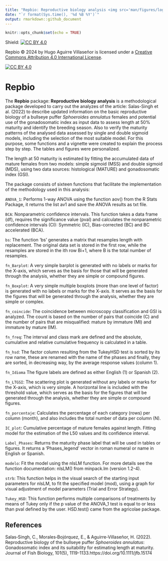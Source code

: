 ---
title: "Repbio: Reproductive biology analysis <img src='man/figures/logo.png' align='right' height='20%' width='20%'/>"
date: "`r format(Sys.time(), '%d %B %Y')`"
output: rmarkdown::github_document
---

```{r setup, include=FALSE}
knitr::opts_chunk$set(echo = TRUE)
```

<!-- README.md is generated from README.Rmd. Please edit that file -->

Shield: [![CC BY 4.0][cc-by-shield]][cc-by]

Repbio © 2024 by Hugo Aguirre Villaseñor is licensed under a
[Creative Commons Attribution 4.0 International License][cc-by].

[![CC BY 4.0][cc-by-image]][cc-by]

[cc-by]: http://creativecommons.org/licenses/by/4.0/
[cc-by-image]: https://i.creativecommons.org/l/by/4.0/88x31.png
[cc-by-shield]: https://img.shields.io/badge/License-CC%20BY%204.0-lightgrey.svg

# Repbio


The **Repbio** package: **Reproductive biology analysis** is a methodological package 
developed to carry out the analyzes of the article: Salas-Singh et al. (2022) to
describe updated information on the basic reproductive biology of a bullseye 
puffer *Sphoeroides annulatus* females and potential use of the gonadosomatic
index as input data to assess length at 50% maturity and identify the breeding 
season. Also to verify the maturity patterns of the analysed data assessed by 
single and double sigmoid models, including the selection of the most suitable
model. For this purpose, some functions and a vignette were created to explain 
the process step by step. The tables and figures were personalized.


The length at 50 maturity is estimated by fitting the accumulated data of mature
females from two models: simple sigmoid (MSS) and double sigmoid (MDS), using 
two data sources: histological (MATURE) and gonadosomatic index (GSI).

The package consists of sixteen functions that facilitate the implementation of 
the methodology used in this analysis:

`ANOVA_1`: Performs 1-way ANOVA using the function aov() from the R Stats Package, it returns the list av1 and save the ANOVA results as txt file.

`BCA`: Nonparametric confidence intervals. This function takes a data frame (df), requires the significance value (pval) and calculates the nonparametric confidence intervals (CI): Symmetric (IC), Bias-corrected (BC) and BC accelerated (BCA).

`bs`: The function 'bs' generates a matrix that resamples length with replacement. The original data set is stored in the first row, while the resamples are stored in the ith row Bi+1, where B is the total number of resamples.

`fn_Barplot`:	A very simple barplot is generated with no labels or marks for the X-axis, which serves as the basis for those that will be generated through the analysis, whether they are simple or compound figures.

`fn_Boxplot`:	A very simple multiple boxplots (more than one level of factor) is generated with no labels or marks for the X-axis. It serves as the basis for the figures that will be generated through the analysis, whether they are simple or complex.

`fn_coincide`:	The coincidence between microscopy classification and GSI is analyzed. The count is based on the number of pairs that coincide (C) and the number of pairs that are misqualified: mature by immature (MI) and immature by mature (IM).

`fn_freq`:	The interval and class mark are defined and the absolute, cumulative and relative cumulative frequency is calculated in a table.

`fn_hsd`:	The factor column resulting from the TukeyHSD test is sorted by its row name, these are renamed with the name of the phases and finally, they are sorted, in decreasing way, by the average response values (column 1).

`fn_Idioma`	The figure labels are defined as either English (1) or Spanish (2).

`fn_LTGSI`:	The scattering plot is generated without any labels or marks for the X-axis, which is very simple. A horizontal line is included with the threshold value, which serves as the basis for the figures that will be generated through the analysis, whether they are simple or compound figures.

`fn_porcentaje`:	Calculates the percentage of each category (rows) per column (month), and also includes the total number of data per column (N).

`IC_plot`:	Cumulative percentage of mature females against length. Fitting model for the estimation of the L50 values and its confidence interval.

`Label_Phases`: Returns the maturity phase label that will be used in tables or figures. It returns a 'Phases_legend' vector in roman numeral or name in English or Spanish.

`modelo`:	Fit the model using the nlsLM function. For more details see the function documentation: nlsLM() from minpack.lm (version 1.2-4).

`strb`:	This function helps in the visual search of the starting input parameters for nlsLM, to fit the specified model (mod), using a graph for visual adjustment of model parameters (Trial and Error Strategy).

`Tukey_HSD`: This function performs multiple comparisons of treatments by means of Tukey only if the p value of the ANOVA_1 test is equal to or less than pval defined by the user. HSD.test() came from the agricolae package.

## References
Salas‐Singh, C., Morales‐Bojórquez, E., & Aguirre‐Villaseñor, H. (2022). Reproductive biology of the bullseye puffer *Sphoeroides annulatus*: Gonadosomatic index and its suitability for estimating length at maturity. Journal of Fish Biology, 101(5), 1119-1133.https://doi.org/10.1111/jfb.15174
